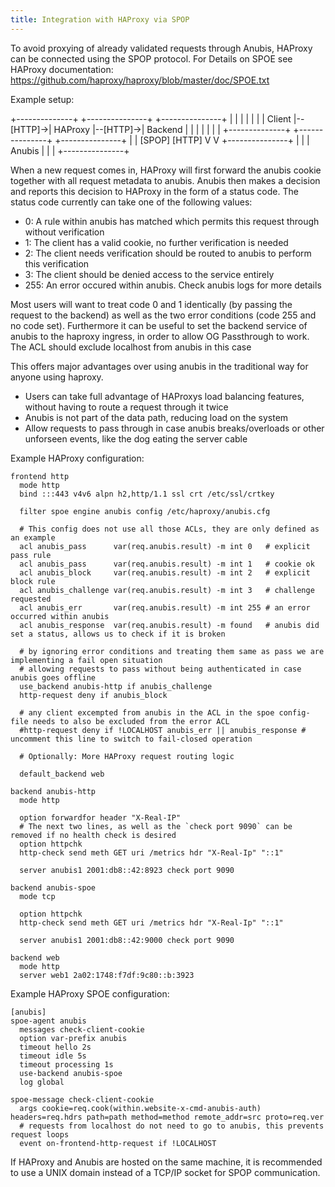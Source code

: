 ```yaml
---
title: Integration with HAProxy via SPOP
---
```


To avoid proxying of already validated requests through Anubis, HAProxy can be connected using the SPOP protocol.
For Details on SPOE see HAProxy documentation: https://github.com/haproxy/haproxy/blob/master/doc/SPOE.txt

Example setup:

+--------------+          +---------------+          +---------------+
|              |          |               |          |               |
|    Client    |--[HTTP]->|    HAProxy    |--[HTTP]->|    Backend    |
|              |          |               |          |               |
+--------------+          +---------------+          +---------------+
                              |       |
                            [SPOP] [HTTP]
                              V       V
                          +---------------+
                          |               |
                          |     Anubis    |
                          |               |
                          +---------------+ 

When a new request comes in, HAProxy will first forward the anubis cookie together with all request metadata to anubis. Anubis then makes a decision
and reports this decision to HAProxy in the form of a status code. The status code currently can take one of the following values:
* 0: A rule within anubis has matched which permits this request through without verification
* 1: The client has a valid cookie, no further verification is needed
* 2: The client needs verification should be routed to anubis to perform this verification
* 3: The client should be denied access to the service entirely
* 255: An error occured within anubis. Check anubis logs for more details

Most users will want to treat code 0 and 1 identically (by passing the request to the backend) as well as the two error conditions (code 255 and no code set).
Furthermore it can be useful to set the backend service of anubis to the haproxy ingress, in order to allow OG Passthrough to work. The ACL should exclude localhost from anubis in this case

This offers major advantages over using anubis in the traditional way for anyone using haproxy.
* Users can take full advantage of HAProxys load balancing features, without having to route a request through it twice
* Anubis is not part of the data path, reducing load on the system
* Allow requests to pass through in case anubis breaks/overloads or other unforseen events, like the dog eating the server cable

Example HAProxy configuration:

```
frontend http
  mode http
  bind :::443 v4v6 alpn h2,http/1.1 ssl crt /etc/ssl/crtkey

  filter spoe engine anubis config /etc/haproxy/anubis.cfg
  
  # This config does not use all those ACLs, they are only defined as an example
  acl anubis_pass      var(req.anubis.result) -m int 0   # explicit pass rule
  acl anubis_pass      var(req.anubis.result) -m int 1   # cookie ok
  acl anubis_block     var(req.anubis.result) -m int 2   # explicit block rule
  acl anubis_challenge var(req.anubis.result) -m int 3   # challenge requested
  acl anubis_err       var(req.anubis.result) -m int 255 # an error occurred within anubis
  acl anubis_response  var(req.anubis.result) -m found   # anubis did set a status, allows us to check if it is broken

  # by ignoring error conditions and treating them same as pass we are implementing a fail open situation
  # allowing requests to pass without being authenticated in case anubis goes offline
  use_backend anubis-http if anubis_challenge
  http-request deny if anubis_block

  # any client excempted from anubis in the ACL in the spoe config-file needs to also be excluded from the error ACL
  #http-request deny if !LOCALHOST anubis_err || anubis_response # uncomment this line to switch to fail-closed operation

  # Optionally: More HAProxy request routing logic

  default_backend web

backend anubis-http
  mode http

  option forwardfor header "X-Real-IP"
  # The next two lines, as well as the `check port 9090` can be removed if no health check is desired
  option httpchk
  http-check send meth GET uri /metrics hdr "X-Real-Ip" "::1"

  server anubis1 2001:db8::42:8923 check port 9090

backend anubis-spoe
  mode tcp

  option httpchk
  http-check send meth GET uri /metrics hdr "X-Real-Ip" "::1"

  server anubis1 2001:db8::42:9000 check port 9090

backend web
  mode http
  server web1 2a02:1748:f7df:9c80::b:3923
```


Example HAProxy SPOE configuration:

```
[anubis]
spoe-agent anubis
  messages check-client-cookie
  option var-prefix anubis
  timeout hello 2s
  timeout idle 5s
  timeout processing 1s
  use-backend anubis-spoe
  log global

spoe-message check-client-cookie
  args cookie=req.cook(within.website-x-cmd-anubis-auth) headers=req.hdrs path=path method=method remote_addr=src proto=req.ver
  # requests from localhost do not need to go to anubis, this prevents request loops
  event on-frontend-http-request if !LOCALHOST
```

If HAProxy and Anubis are hosted on the same machine, it is recommended to use a UNIX domain instead of a TCP/IP socket for SPOP communication.
